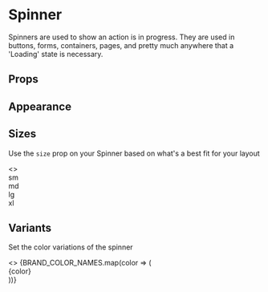 

<Meta
  title="Components/Spinner"
  component={Spinner}
/>

# Spinner

Spinners are used to show an action is in progress.
They are used in buttons, forms, containers, pages,
and pretty much anywhere that a 'Loading' state is necessary.

<Canvas>
  <Spinner />
</Canvas>

## Props

<ArgsTable of={Spinner} />

## Appearance

<Canvas>
  <Story name="Spinner">
     <Spinner />
  </Story>
</Canvas>

## Sizes

Use the `size` prop on your Spinner based on what's a best fit for your layout

<Canvas>
  <Story name="Sizes">
    <>
      <div style={{ marginBottom: '1rem'}}>
        <div style={{ marginBottom: '0.25rem'}}>sm</div>
        <Spinner size="sm" />
      </div>
      <div style={{ marginBottom: '1rem'}}>
        <div style={{ marginBottom: '0.25rem'}}>md</div>
        <Spinner size="md" />
      </div>
      <div style={{ marginBottom: '1rem'}}>
        <div style={{ marginBottom: '0.25rem'}}>lg</div>
        <Spinner size="lg" />
      </div>
      <div style={{ marginBottom: '1rem'}}>
        <div style={{ marginBottom: '0.25rem'}}>xl</div>
        <Spinner size="xl" />
      </div>
    </>
  </Story>
</Canvas>

## Variants

Set the color variations of the spinner

<Canvas>
  <Story name="Colors">
    <>
      {BRAND_COLOR_NAMES.map(color => (
        <div style={{ marginBottom: '1rem'}}>
          <div style={{ marginBottom: '0.25rem'}}>{color}</div>
          <Spinner variant={color} />
        </div>
      ))}
    </>
  </Story>
</Canvas>
